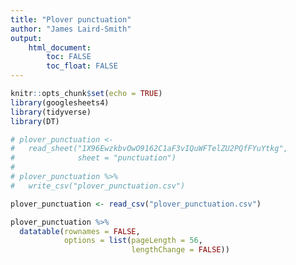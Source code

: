 ```yaml
---
title: "Plover punctuation"
author: "James Laird-Smith"
output: 
    html_document:
        toc: FALSE
        toc_float: FALSE
---
```


```r
knitr::opts_chunk$set(echo = TRUE)
library(googlesheets4)
library(tidyverse)
library(DT)
```

```r
# plover_punctuation <- 
#   read_sheet("1X96EwzkbvOwO9162C1aF3vIQuWFTelZU2PQfFYuYtkg",  
#              sheet = "punctuation")
# 
# plover_punctuation %>% 
#   write_csv("plover_punctuation.csv")
```

```r
plover_punctuation <- read_csv("plover_punctuation.csv")
```

```r
plover_punctuation %>% 
  datatable(rownames = FALSE,
            options = list(pageLength = 56,
                           lengthChange = FALSE))
```

